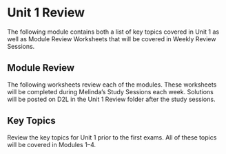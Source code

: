 # Unit 1 Review

The following module contains both a list of key topics covered in Unit 1 as well as Module Review Worksheets that will be covered in Weekly Review Sessions.

## Module Review

\setstretch{1}

The following worksheets review each of the modules.  These worksheets will be completed during Melinda's Study Sessions each week.  Solutions will be posted on D2L in the Unit 1 Review folder after the study sessions.  

## Key Topics

Review the key topics for Unit 1 prior to the first exams.  All of these topics will be covered in Modules 1--4.

\newpage